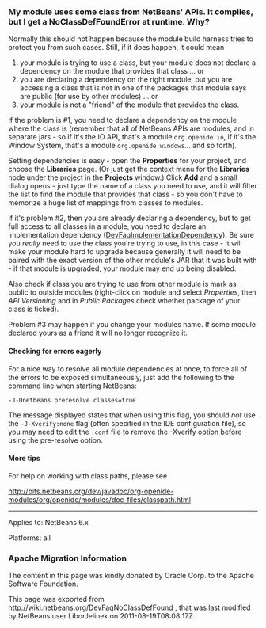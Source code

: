 <!--

    Licensed to the Apache Software Foundation (ASF) under one
    or more contributor license agreements.  See the NOTICE file
    distributed with this work for additional information
    regarding copyright ownership.  The ASF licenses this file
    to you under the Apache License, Version 2.0 (the
    "License"); you may not use this file except in compliance
    with the License.  You may obtain a copy of the License at

      http://www.apache.org/licenses/LICENSE-2.0

    Unless required by applicable law or agreed to in writing,
    software distributed under the License is distributed on an
    "AS IS" BASIS, WITHOUT WARRANTIES OR CONDITIONS OF ANY
    KIND, either express or implied.  See the License for the
    specific language governing permissions and limitations
    under the License.

-->

===My module uses some class from NetBeans' APIs. It compiles, but I get a NoClassDefFoundError at runtime. Why?===

Normally this should not happen because the module build harness tries to protect you from such cases. Still, if it does happen, it could mean
# your module is trying to use a class, but your module does not declare a dependency on the module that provides that class ... or
# you are declaring a dependency on the right module, but you are accessing a class that is not in one of the packages that module says are public (for use by other modules) ... or
# your module is not a "friend" of the module that provides the class.

If the problem is #1, you need to declare a dependency on the module where the class is (remember that all of NetBeans APIs are modules, and in separate jars - so if it's the IO API, that's a module <tt>org.openide.io</tt>, if it's the Window System, that's a module <tt>org.openide.windows</tt>... and so forth).

Setting dependencies is easy - open the '''Properties''' for your project, and choose the '''Libraries''' page. (Or just get the context menu for the '''Libraries''' node under the project in the '''Projects''' window.)  Click '''Add''' and a small dialog opens - just type the name of a class you need to use, and it will filter the list to find the module that provides that class - so you don't have to memorize a huge list of mappings from classes to modules.

If it's problem #2, then you are already declaring a dependency, but to get full access to all classes in a module, you need to declare an implementation dependency ([[DevFaqImplementationDependency]]).
Be sure you ''really'' need to use the class you're trying to use, in this case - it will make your module hard to upgrade because generally it will need to be paired with the exact version of the other module's JAR that it was built with - if that module is upgraded, your module may end up being disabled.

Also check if class you are trying to use from other module is mark as public to outside modules (right-click on module and select ''Properties'', then ''API Versioning'' and in ''Public Packages'' check whether package of your class is ticked).

Problem #3 may happen if you change your modules name. If some module declared yours as a friend
it will no longer recognize it.

====Checking for errors eagerly====

For a nice way to resolve all module dependencies at once, to force all of the errors to be exposed simultaneously, just add the following to the command line when starting NetBeans:

<tt>-J-Dnetbeans.preresolve.classes=true</tt>

The message displayed states that when using this flag, you should ''not'' use the <tt>-J-Xverify:none</tt> flag (often specified in the IDE configuration file), so you may need to edit the <tt>.conf</tt> file to remove the -Xverify option before using the pre-resolve option.

====More tips====

For help on working with class paths, please see

http://bits.netbeans.org/dev/javadoc/org-openide-modules/org/openide/modules/doc-files/classpath.html

-----

Applies to: NetBeans 6.x

Platforms: all

===Apache Migration Information===

The content in this page was kindly donated by Oracle Corp. to the
Apache Software Foundation.

This page was exported from http://wiki.netbeans.org/DevFaqNoClassDefFound , 
that was last modified by NetBeans user LiborJelinek 
on 2011-08-19T08:08:17Z.

